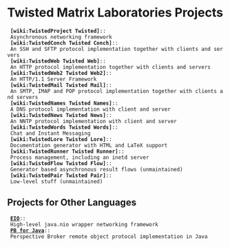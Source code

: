 = Twisted Matrix Laboratories Projects =

  '''[wiki:TwistedProject Twisted]'''::
  Asynchronous networking framework
  '''[wiki:TwistedConch Twisted Conch]'''::
  An SSH and SFTP protocol implementation together with clients and servers
  '''[wiki:TwistedWeb Twisted Web]'''::
  An HTTP protocol implementation together with clients and servers
  '''[wiki:TwistedWeb2 Twisted Web2]'''::
  An HTTP/1.1 Server Framework
  '''[wiki:TwistedMail Twisted Mail]'''::
  An SMTP, IMAP and POP protocol implementation together with clients and servers
  '''[wiki:TwistedNames Twisted Names]'''::
  A DNS protocol implementation with client and server
  '''[wiki:TwistedNews Twisted News]'''::
  An NNTP protocol implementation with client and server
  '''[wiki:TwistedWords Twisted Words]'''::
  Chat and Instant Messaging
  '''[wiki:TwistedLore Twisted Lore]'''::
  Documentation generator with HTML and LaTeX support
  '''[wiki:TwistedRunner Twisted Runner]'''::
  Process management, including an inetd server
  '''[wiki:TwistedFlow Twisted Flow]'''::
  Generator based asynchronous result flows (unmaintained)
  '''[wiki:TwistedPair Twisted Pair]'''::
  Low-level stuff (unmaintained)

== Projects for Other Languages ==

  '''[http://java.twistedmatrix.com/eio/ EIO]'''::
  High-level java.nio wrapper networking framework
  '''[http://itamarst.org/software/twistedjava/ PB for Java]'''::
  Perspective Broker remote object protocol implementation in Java
